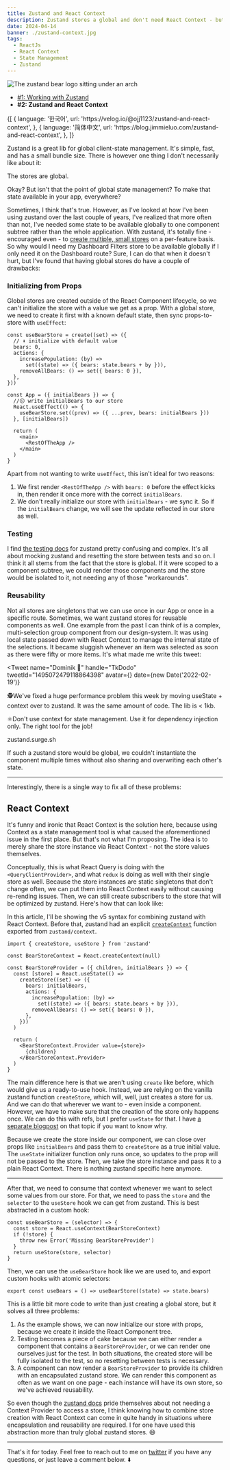 ```yaml
---
title: Zustand and React Context
description: Zustand stores a global and don't need React Context - but sometimes, it makes sense to combine them regardless.
date: 2024-04-14
banner: ./zustand-context.jpg
tags:
  - ReactJs
  - React Context
  - State Management
  - Zustand
---
```



<img
  alt="The zustand bear logo sitting under an arch"
  src="./zustand-context.jpg"
/>

<Attribution name="Ivan Aleksic" url="https://unsplash.com/@ivalex" />

- [#1: Working with Zustand](working-with-zustand)
- <b>#2: Zustand and React Context</b>

<Translations>
  {[
    {
      language: '한국어',
      url: 'https://velog.io/@ojj1123/zustand-and-react-context',
    },
    {
      language: '简体中文',
      url: 'https://blog.jimmieluo.com/zustand-and-react-context',
    },
  ]}
</Translations>

Zustand is a great lib for global client-state management. It's simple, fast, and has a small bundle size. There is however one thing I don't necessarily like about it:

<Highlight>The stores are global.</Highlight>

Okay? But isn't that the point of <Emph>global</Emph> state management? To make that state available in your app, everywhere?

Sometimes, I think that's true. However, as I've looked at how I've been using zustand over the last couple of years, I've realized that more often than not, I've needed some state to be available globally to <Emph>one component subtree</Emph> rather than the whole application.
With zustand, it's totally fine - encouraged even - to [create multiple, small stores](working-with-zustand#keep-the-scope-of-your-store-small) on a per-feature basis. So why would I need my Dashboard Filters store to be available globally if I only need it on the Dashboard route? Sure, I can do that when it doesn't hurt, but I've found that having global stores do have a couple of drawbacks:

### Initializing from Props

Global stores are created outside of the React Component lifecycle, so we can't initialize the store with a value we get as a prop. With a global store, we need to create it first with a known default state, then sync props-to-store with `useEffect`:

```js:title=sync-with-useEffect {2-3,12-15}
const useBearStore = create((set) => ({
  // ⬇️ initialize with default value
  bears: 0,
  actions: {
    increasePopulation: (by) =>
      set((state) => ({ bears: state.bears + by })),
    removeAllBears: () => set({ bears: 0 }),
  },
}))

const App = ({ initialBears }) => {
  //😕 write initialBears to our store
  React.useEffect(() => {
    useBearStore.set((prev) => ({ ...prev, bears: initialBears }))
  }, [initialBears])

  return (
    <main>
      <RestOfTheApp />
    </main>
  )
}
```

Apart from not wanting to write `useEffect`, this isn't ideal for two reasons:

1. We first render `<RestOfTheApp />` with `bears: 0` before the effect kicks in, then render it once more with the correct `initialBears`.
2. We don't really initialize our store with `initialBears` - we sync it. So if the `initialBears` change, we will see the update reflected in our store as well.

### Testing

I find [the testing docs](https://docs.pmnd.rs/zustand/guides/testing) for zustand pretty confusing and complex. It's all about mocking zustand and resetting the store between tests and so on. I think it all stems from the fact that the store is global. If it were scoped to a component subtree, we could render those components and the store would be isolated to it, not needing any of those "workarounds".

### Reusability

Not all stores are singletons that we can use once in our App or once in a specific route. Sometimes, we want zustand stores for reusable components as well. One example from the past I can think of is a complex, multi-selection group component from our design-system. It was using local state passed down with React Context to manage the internal state of the selections. It became sluggish whenever an item was selected as soon as there were fifty or more items. It's what made me write this tweet:

<Tweet
  name="Dominik 🔮"
  handle="TkDodo"
  tweetId="1495072479118864398"
  avatar={<AvatarTkDodo />}
  date={new Date('2022-02-19')}
>
  <p>
    🕵️We've fixed a huge performance problem this week by moving
    useState + context over to zustand. It was the same amount of
    code. The lib is &lt; 1kb.
  </p>
  <p>
    ⚛️Don't use context for state management. Use it for dependency
    injection only. The right tool for the job!
  </p>
  <p>
    <Text color="var(--theme-ui-colors-twitterBlue)">
      zustand.surge.sh
    </Text>
  </p>
</Tweet>

If such a zustand store would be global, we couldn't instantiate the component multiple times without also sharing and overwriting each other's state.

---

Interestingly, there is a single way to fix all of these problems:

## React Context

It's funny and ironic that React Context is the solution here, because using Context as a state management tool is what caused the aforementioned issue in the first place. But that's not what I'm proposing. The idea is to merely share the <Emph>store instance</Emph> via React Context - not the store values themselves.

Conceptually, this is what React Query is doing with the `<QueryClientProvider>`, and what `redux` is doing as well with their single store as well. Because the store instances are static singletons that don't change often, we can put them into React Context easily without causing re-rending issues. Then, we can still create subscribers to the store that will be optimized by zustand. Here's how that can look like:

<Aside title="v5 syntax" icon="info">

In this article, I'll be showing the v5 syntax for combining zustand with React Context. Before that, zustand had an explicit [`createContext`](https://docs.pmnd.rs/zustand/previous-versions/zustand-v3-create-context) function exported from `zustand/context`.

</Aside>

```jsx:title=zustand-and-react-context
import { createStore, useStore } from 'zustand'

const BearStoreContext = React.createContext(null)

const BearStoreProvider = ({ children, initialBears }) => {
  const [store] = React.useState(() =>
    createStore((set) => ({
      bears: initialBears,
      actions: {
        increasePopulation: (by) =>
          set((state) => ({ bears: state.bears + by })),
        removeAllBears: () => set({ bears: 0 }),
      },
    }))
  )

  return (
    <BearStoreContext.Provider value={store}>
      {children}
    </BearStoreContext.Provider>
  )
}
```

The main difference here is that we aren't using `create` like before, which would give us a ready-to-use hook. Instead, we are relying on the vanilla zustand function `createStore`, which will, well, just creates a store for us. And we can do that wherever we want to - even inside a component. However, we have to make sure that the creation of the store only happens once. We can do this with refs, but I prefer `useState` for that. I have [a separate blogpost](use-state-for-one-time-initializations) on that topic if you want to know why.

Because we create the store inside our component, we can close over props like `initialBears` and pass them to `createStore` as a true initial value. The `useState` initializer function only runs once, so updates to the prop will not be passed to the store. Then, we take the store instance and pass it to a plain React Context. There is nothing zustand specific here anymore.

---

After that, we need to consume that context whenever we want to select some values from our store. For that, we need to pass the `store` and the `selector` to the `useStore` hook we can get from zustand. This is best abstracted in a custom hook:

```js:title=useBearStore
const useBearStore = (selector) => {
  const store = React.useContext(BearStoreContext)
  if (!store) {
    throw new Error('Missing BearStoreProvider')
  }
  return useStore(store, selector)
}
```

Then, we can use the `useBearStore` hook like we are used to, and export custom hooks with atomic selectors:

```js:title=useBears
export const useBears = () => useBearStore((state) => state.bears)
```

<VerticalRuler height="5em" />

This is a little bit more code to write than just creating a global store, but it solves all three problems:

1. As the example shows, we can now initialize our store with props, because we create it inside the React Component tree.
2. Testing becomes a piece of cake because we can either render a component that contains a `BearStoreProvider`, or we can render one ourselves just for the test. In both situations, the created store will be fully isolated to the test, so no resetting between tests is necessary.
3. A component can now render a `BearStoreProvider` to provide its children with an encapsulated zustand store. We can render this component as often as we want on one page - each instance will have its own store, so we've achieved reusability.

So even though the [zustand docs](https://docs.pmnd.rs/zustand/getting-started/introduction#then-bind-your-components,-and-that's-it!) pride themselves about not needing a Context Provider to access a store, I think knowing how to combine store creation with React Context can come in quite handy in situations where encapsulation and reusability are required. I for one have used this abstraction more than truly global zustand stores. 😄

---

That's it for today. Feel free to reach out to me on [twitter](https://twitter.com/tkdodo)
if you have any questions, or just leave a comment below. ⬇️

<Comments />

